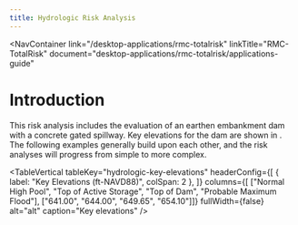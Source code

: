 ```yaml
---
title: Hydrologic Risk Analysis
---
```



<NavContainer 
  link="/desktop-applications/rmc-totalrisk"
  linkTitle="RMC-TotalRisk" 
  document="desktop-applications/rmc-totalrisk/applications-guide"
></NavContainer>

# Introduction

This risk analysis includes the evaluation of an earthen embankment dam with a concrete gated spillway. Key elevations for the dam are
shown in <TableReference tableKey="hydrologic-key-elevations"/>. The following examples generally build upon each
other, and the risk analyses will progress from simple to more complex.

<TableVertical
tableKey="hydrologic-key-elevations"
headerConfig={[
{ label: "Key Elevations (ft-NAVD88)", colSpan: 2 },
]}
columns={[
["Normal High Pool", "Top of Active Storage", "Top of Dam", "Probable Maximum Flood"],
["641.00", "644.00", "649.65", "654.10"]]}
fullWidth={false}
alt="alt"
caption="Key elevations" />
